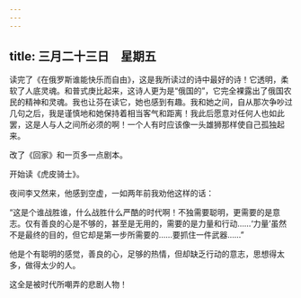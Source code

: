 ```yaml
---
---
---
```

title: 三月二十三日　星期五
---




读完了《在俄罗斯谁能快乐而自由》，这是我所读过的诗中最好的诗！它透明，柔软了人底灵魂。和普式庚比起来，这诗人更为是“俄国的”，它完全裸露出了俄国农民的精神和灵魂。我也让芬在读它，她也感到有趣。我和她之间，自从那次争吵过几句之后，我是谨慎地和她保持着相当客气和距离！我此后愿意对任何人也如此罢，这是人与人之间所必须的啊！一个人有时应该像一头雄狮那样使自己孤独起来。



改了《回家》和一页多一点剧本。

开始读《虎皮骑士》。

夜间李又然来，他感到空虚，一如两年前我劝他这样的话：

“这是个谁战胜谁，什么战胜什么严酷的时代啊！不独需要聪明，更需要的是意志。仅有善良的心是不够的，甚至是无用的，需要的是力量和行动……‘力量’虽然不是最终的目的，但它却是第一步所需要的……要抓住一件武器……”

他是个有聪明的感觉，善良的心，足够的热情，但却缺乏行动的意志，思想得太多，做得太少的人。

这全是被时代所嘲弄的悲剧人物！